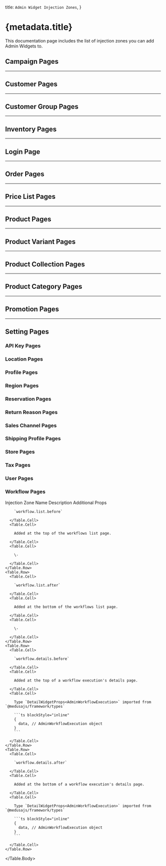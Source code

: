 
  title: `Admin Widget Injection Zones`,
}

# {metadata.title}

This documentation page includes the list of injection zones you can add Admin Widgets to.

## Campaign Pages

<CampaignContent />

---

## Customer Pages

<CustomerContent />

---

## Customer Group Pages

<CustomerGroupContent />

---

## Inventory Pages

<InventoryContent />

---

## Login Page

<LoginContent />

---

## Order Pages

<OrderContent />

---

## Price List Pages

<PricingContent />

---

## Product Pages

<ProductContent />

---

## Product Variant Pages

<ProductVariantContent />

---

## Product Collection Pages

<ProductCollectionContent />

---

## Product Category Pages

<ProductCategoryContent />

---

## Promotion Pages

<PromotionContent />

---

## Setting Pages

### API Key Pages

<ApiKeyContent />

### Location Pages

<StockLocationContent />

### Profile Pages

<ProfileContent />

### Region Pages

<RegionContent />

### Reservation Pages

<ReservationContent />

### Return Reason Pages

<ReturnReasonContent />

### Sales Channel Pages

<SalesChannelContent />

### Shipping Profile Pages

<ShippingProfileContent />

### Store Pages

<StoreContent />

### Tax Pages

<TaxContent />

### User Pages

<UserContent />

### Workflow Pages

<Table>
  <Table.Header>
    <Table.Row>
      <Table.HeaderCell className="w-1/3">Injection Zone Name</Table.HeaderCell>
      <Table.HeaderCell className="w-1/3">Description</Table.HeaderCell>
      <Table.HeaderCell className="w-1/3">Additional Props</Table.HeaderCell>
    </Table.Row>
  </Table.Header>
  <Table.Body>
    <Table.Row>
      <Table.Cell>

        `workflow.list.before`

      </Table.Cell>
      <Table.Cell>

        Added at the top of the workflows list page.

      </Table.Cell>
      <Table.Cell>

        \-

      </Table.Cell>
    </Table.Row>
    <Table.Row>
      <Table.Cell>

        `workflow.list.after`

      </Table.Cell>
      <Table.Cell>

        Added at the bottom of the workflows list page.

      </Table.Cell>
      <Table.Cell>

        \-

      </Table.Cell>
    </Table.Row>
    <Table.Row>
      <Table.Cell>

        `workflow.details.before`

      </Table.Cell>
      <Table.Cell>

        Added at the top of a workflow execution's details page.

      </Table.Cell>
      <Table.Cell>
      
        Type `DetailWidgetProps<AdminWorkflowExecution>` imported from `@medusajs/framework/types`

        ```ts blockStyle="inline"
        {
          data, // AdminWorkflowExecution object
        }
        ```

      </Table.Cell>
    </Table.Row>
    <Table.Row>
      <Table.Cell>

        `workflow.details.after`

      </Table.Cell>
      <Table.Cell>

        Added at the bottom of a workflow execution's details page.

      </Table.Cell>
      <Table.Cell>
      
        Type `DetailWidgetProps<AdminWorkflowExecution>` imported from `@medusajs/framework/types`

        ```ts blockStyle="inline"
        {
          data, // AdminWorkflowExecution object
        }
        ```

      </Table.Cell>
    </Table.Row>
  </Table.Body>
</Table>
